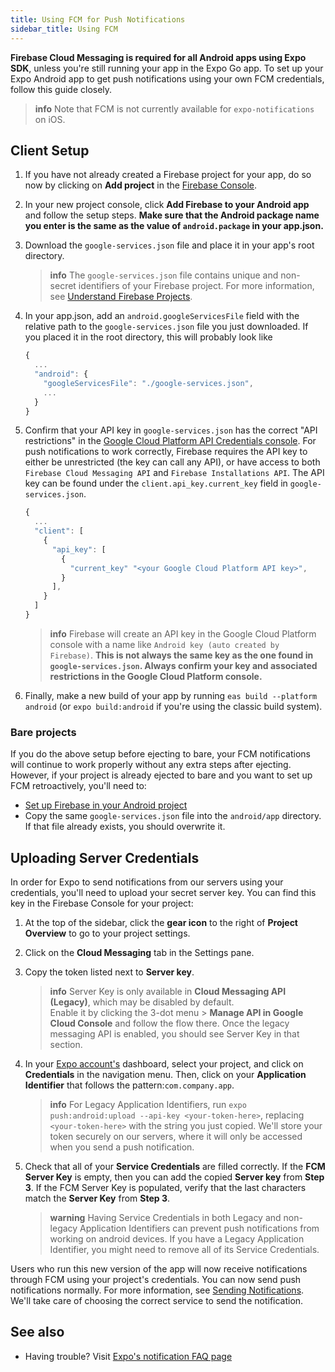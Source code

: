 ```yaml
---
title: Using FCM for Push Notifications
sidebar_title: Using FCM
---
```


**Firebase Cloud Messaging is required for all Android apps using Expo SDK**, unless you're still running your app in the Expo Go app. To set up your Expo Android app to get push notifications using your own FCM credentials, follow this guide closely.

> **info** Note that FCM is not currently available for `expo-notifications` on iOS.

## Client Setup

1. If you have not already created a Firebase project for your app, do so now by clicking on **Add project** in the [Firebase Console](https://console.firebase.google.com/).

2. In your new project console, click **Add Firebase to your Android app** and follow the setup steps. **Make sure that the Android package name you enter is the same as the value of `android.package` in your app.json.**

3. Download the `google-services.json` file and place it in your app's root directory.

   > **info** The `google-services.json` file contains unique and non-secret identifiers of your Firebase project. For more information, see [Understand Firebase Projects](https://firebase.google.com/docs/projects/learn-more#config-files-objects).

4. In your app.json, add an `android.googleServicesFile` field with the relative path to the `google-services.json` file you just downloaded. If you placed it in the root directory, this will probably look like

   ```javascript
   {
     ...
     "android": {
       "googleServicesFile": "./google-services.json",
       ...
     }
   }
   ```

5. Confirm that your API key in `google-services.json` has the correct "API restrictions" in the [Google Cloud Platform API Credentials console](https://console.cloud.google.com/apis/credentials). For push notifications to work correctly, Firebase requires the API key to either be unrestricted (the key can call any API), or have access to both `Firebase Cloud Messaging API` and `Firebase Installations API`. The API key can be found under the `client.api_key.current_key` field in `google-services.json`.

   ```javascript
   {
     ...
     "client": [
       {
         "api_key": [
           {
             "current_key" "<your Google Cloud Platform API key>",
           }
         ],
       }
     ]
   }
   ```

   > **info** Firebase will create an API key in the Google Cloud Platform console with a name like `Android key (auto created by Firebase)`. **This is not always the same key as the one found in `google-services.json`. Always confirm your key and associated restrictions in the Google Cloud Platform console.**

6. Finally, make a new build of your app by running `eas build --platform android` (or `expo build:android` if you're using the classic build system).

### Bare projects

If you do the above setup before ejecting to bare, your FCM notifications will continue to work properly without any extra steps after ejecting. However, if your project is already ejected to bare and you want to set up FCM retroactively, you'll need to:

- [Set up Firebase in your Android project](/guides/setup-native-firebase/#android-1)
- Copy the same `google-services.json` file into the `android/app` directory. If that file already exists, you should overwrite it.

## Uploading Server Credentials

In order for Expo to send notifications from our servers using your credentials, you'll need to upload your secret server key. You can find this key in the Firebase Console for your project:

1. At the top of the sidebar, click the **gear icon** to the right of **Project Overview** to go to your project settings.

2. Click on the **Cloud Messaging** tab in the Settings pane.

3. Copy the token listed next to **Server key**.

   > **info** Server Key is only available in **Cloud Messaging API (Legacy)**, which may be disabled by default. <br/> Enable it by clicking the 3-dot menu > **Manage API in Google Cloud Console** and follow the flow there. Once the legacy messaging API is enabled, you should see Server Key in that section.

4. In your [Expo account's](https://expo.dev/) dashboard, select your project, and click on **Credentials** in the navigation menu. Then, click on your **Application Identifier** that follows the pattern:`com.company.app`.

   > **info** For Legacy Application Identifiers, run `expo push:android:upload --api-key <your-token-here>`, replacing `<your-token-here>` with the string you just copied. We'll store your token securely on our servers, where it will only be accessed when you send a push notification.

5. Check that all of your **Service Credentials** are filled correctly. If the **FCM Server Key** is empty, then you can add the copied **Server key** from **Step 3**. If the FCM Server Key is populated, verify that the last characters match the **Server Key** from **Step 3**.

   > **warning** Having Service Credentials in both Legacy and non-legacy Application Identifiers can prevent push notifications from working on android devices. If you have a Legacy Application Identifier, you might need to remove all of its Service Credentials.

Users who run this new version of the app will now receive notifications through FCM using your project's credentials. You can now send push notifications normally. For more information, see [Sending Notifications](/push-notifications/sending-notifications/). We'll take care of choosing the correct service to send the notification.

## See also

- Having trouble? Visit [Expo's notification FAQ page](./faq.mdx)
